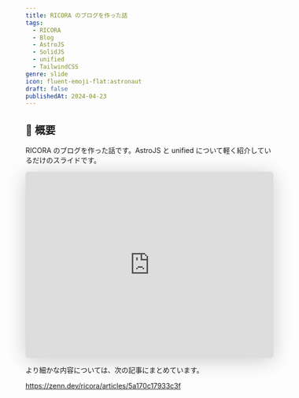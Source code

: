 ```yaml
---
title: RICORA のブログを作った話
tags:
  - RICORA
  - Blog
  - AstroJS
  - SolidJS
  - unified
  - TailwindCSS
genre: slide
icon: fluent-emoji-flat:astronaut
draft: false
publishedAt: 2024-04-23
---
```


## 📝 概要

RICORA のブログを作った話です。AstroJS と unified について軽く紹介しているだけのスライドです。

<iframe
  frameborder="0"
  src="https://r4ai.github.io/slides/ricora-blog-development-2024/"
  title="Svelte 入門"
  allowfullscreen="true"
  mozallowfullscreen="true"
  webkitallowfullscreen="true"
  style="border: 0px; background: padding-box padding-box rgba(0, 0, 0, 0.1); margin: 0px; padding: 0px; border-radius: 6px; box-shadow: rgba(0, 0, 0, 0.2) 0px 5px 40px; width: 100%; height: auto; aspect-ratio: 4 / 3;"
></iframe>

より細かな内容については、次の記事にまとめています。

https://zenn.dev/ricora/articles/5a170c17933c3f
